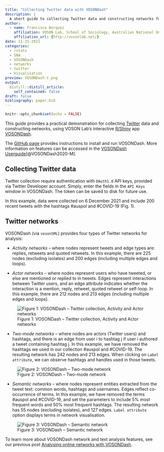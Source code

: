 ```yaml
---
title: "Collecting Twitter data with VOSONDash"
description: |
  A short guide to collecting Twitter data and constructing networks for analysis with VOSONDash.
author:
  - name: Francisca Borquez
    affiliation: VOSON Lab, School of Sociology, Australian National University
    affiliation_url: {http://vosonlab.net/}
date: 11-25-2021
categories:
  - rstats
  - SNA  
  - VOSONDash
  - networks
  - twitter
  - Visualisation
preview: VOSONDash-t.png
output:
  distill::distill_article:
    self_contained: false
draft: false
bibliography: paper.bib
---
```



```r
knitr::opts_chunk$set(echo = FALSE)
```


This guide provides a practical demonstration for collecting [Twitter](https://twitter.com/home) data and constructing networks, using VOSON Lab's interactive [R/Shiny](https://shiny.rstudio.com/) app [VOSONDash](http://vosonlab.net/voson-dashboard). 

The [GitHub page](https://github.com/vosonlab/VOSONDash) provides instructions to install and run VOSONDash. More information on features can be accessed in the [VOSONDash Userguide](https://vosonlab.github.io/VOSONDashDocs/)[@VOSONDash2020-M].

## Collecting Twitter data

Twitter collection require authentication with `OAuth1.0` API keys, provided via Twitter Developer account. Simply, enter the fields in the `API Keys` window in VOSONDash. The token can be saved to disk for future use. 

In this example, data were collected on 6 December 2021 and include 200 recent tweets with the hashtags #auspol and #COVID-19 (Fig. 1). 


## Twitter networks

VOSONDash (via `vosonSML`) provides four types of Twitter networks for analysis:

- *Activity networks* -- where nodes represent tweets and edge types are: replies, retweets and quoted retweets. In this example, there are 225 nodes (excluding isolates) and 200 edges (including multiple edges and loops).

- *Actor networks* -- where nodes represent users who have tweeted, or else are mentioned or replied to in tweets. Edges represent interactions between Twitter users, and an edge attribute indicates whether the interaction is a mention, reply, retweet, quoted retweet or self-loop. In this example, there are 212 nodes and 213 edges (including multiple edges and loops).

![Figure 1: VOSONDash -- Twitter collection, Activity and Actor   networks](Collect-activity-actor.gif)


- *Two-mode networks* -- where nodes are actors (Twitter users) and hashtags, and there is an edge from user i to hashtag j if user i authored a tweet containing hashtag j. In this example, we have removed the hashtags we used in our collection #auspol and #COVID-19. The resulting network has 242 nodes and 213 edges. When clicking on `Label attribute`, we can observe hashtags and handles used in those tweets.

![Figure 2: VOSONDash -- Two-mode network](two-mode.gif)

- *Semantic networks* -- where nodes represent entities extracted from the tweet text: common words, hashtags and usernames. Edges reflect co-occurrence of terms. In this example, we have removed the terms #auspol and #COVID-19, and set the parameters to include 5% most frequent words and 50% most frequent hashtags. The resulting network has 55 nodes (excluding isolates), and 127 edges. `Label attribute` option displays terms in network visualisation.

![Figure 3: VOSONDash -- Semantic network](semantic.gif)

To learn more about VOSONDash network and text analysis features, see our previous post [Analysing online networks with VOSONDash](https://vosonlab.github.io/posts/2021-08-06-analysing-online-networks-with-vosondash/).



